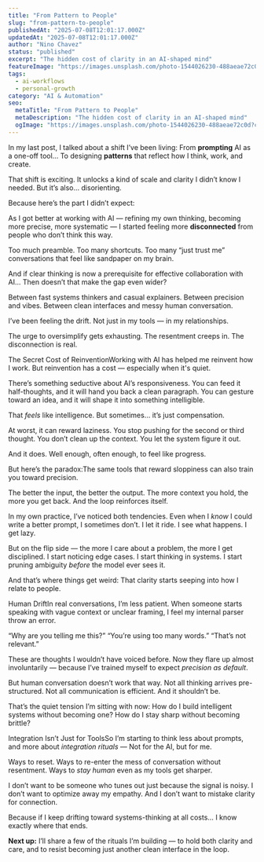 ```yaml
---
title: "From Pattern to People"
slug: "from-pattern-to-people"
publishedAt: "2025-07-08T12:01:17.000Z"
updatedAt: "2025-07-08T12:01:17.000Z"
author: "Nino Chavez"
status: "published"
excerpt: "The hidden cost of clarity in an AI-shaped mind"
featureImage: "https://images.unsplash.com/photo-1544026230-488aeae72c0d?crop=entropy&cs=tinysrgb&fit=max&fm=jpg&ixid=M3wxMTc3M3wwfDF8c2VhcmNofDJ8fGh1bWFuJTIwY29ubmVjdGlvbnxlbnwwfHx8fDE3NTE5NzYwNjF8MA&ixlib=rb-4.1.0&q=80&w=2000"
tags:
  - ai-workflows
  - personal-growth
category: "AI & Automation"
seo:
  metaTitle: "From Pattern to People"
  metaDescription: "The hidden cost of clarity in an AI-shaped mind"
  ogImage: "https://images.unsplash.com/photo-1544026230-488aeae72c0d?crop=entropy&cs=tinysrgb&fit=max&fm=jpg&ixid=M3wxMTc3M3wwfDF8c2VhcmNofDJ8fGh1bWFuJTIwY29ubmVjdGlvbnxlbnwwfHx8fDE3NTE5NzYwNjF8MA&ixlib=rb-4.1.0&q=80&w=2000"
---
```

In my last post, I talked about a shift I’ve been living:
From **prompting** AI as a one-off tool...
To designing **patterns** that reflect how I think, work, and create.

That shift is exciting. It unlocks a kind of scale and clarity I didn’t know I needed.
But it’s also… disorienting.

Because here’s the part I didn’t expect:

As I got better at working with AI — refining my own thinking, becoming more precise, more systematic —
I started feeling more **disconnected** from people who don’t think this way.

Too much preamble.
Too many shortcuts.
Too many “just trust me” conversations that feel like sandpaper on my brain.

And if clear thinking is now a prerequisite for effective collaboration with AI...
Then doesn’t that make the gap even wider?

Between fast systems thinkers and casual explainers.
Between precision and vibes.
Between clean interfaces and messy human conversation.

I’ve been feeling the drift.
Not just in my tools — in my relationships.

The urge to oversimplify gets exhausting.
The resentment creeps in.
The disconnection is real.

The Secret Cost of ReinventionWorking with AI has helped me reinvent how I work.
But reinvention has a cost — especially when it's quiet.

There’s something seductive about AI’s responsiveness.
You can feed it half-thoughts, and it will hand you back a clean paragraph.
You can gesture toward an idea, and it will shape it into something intelligible.

That *feels* like intelligence.
But sometimes… it’s just compensation.

At worst, it can reward laziness.
You stop pushing for the second or third thought.
You don’t clean up the context.
You let the system figure it out.

And it does.
Well enough, often enough, to feel like progress.

But here’s the paradox:The same tools that reward sloppiness can also train you toward precision.

The better the input, the better the output.
The more context you hold, the more you get back.
And the loop reinforces itself.

In my own practice, I’ve noticed both tendencies.
Even when I *know* I could write a better prompt, I sometimes don’t.
I let it ride. I see what happens. I get lazy.

But on the flip side — the more I care about a problem, the more I get disciplined.
I start noticing edge cases.
I start thinking in systems.
I start pruning ambiguity *before* the model ever sees it.

And that’s where things get weird:
That clarity starts seeping into how I relate to people.

Human DriftIn real conversations, I’m less patient.
When someone starts speaking with vague context or unclear framing, I feel my internal parser throw an error.

“Why are you telling me this?”
“You’re using too many words.”
“That’s not relevant.”

These are thoughts I wouldn’t have voiced before.
Now they flare up almost involuntarily — because I’ve trained myself to expect *precision as default*.

But human conversation doesn’t work that way.
Not all thinking arrives pre-structured.
Not all communication is efficient.
And it shouldn’t be.

That’s the quiet tension I’m sitting with now:
How do I build intelligent systems without becoming one?
How do I stay sharp without becoming brittle?

Integration Isn’t Just for ToolsSo I’m starting to think less about prompts, and more about *integration rituals* —
Not for the AI, but for me.

Ways to reset.
Ways to re-enter the mess of conversation without resentment.
Ways to *stay human* even as my tools get sharper.

I don’t want to be someone who tunes out just because the signal is noisy.
I don’t want to optimize away my empathy.
And I don’t want to mistake clarity for connection.

Because if I keep drifting toward systems-thinking at all costs…
I know exactly where that ends.

**Next up:** I’ll share a few of the rituals I’m building — to hold both clarity and care, and to resist becoming just another clean interface in the loop.
